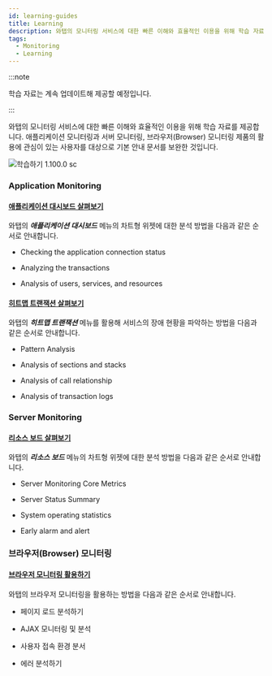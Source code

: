 ```yaml
---
id: learning-guides
title: Learning
description: 와탭의 모니터링 서비스에 대한 빠른 이해와 효율적인 이용을 위해 학습 자료를 제공합니다.
tags:
  - Monitoring
  - Learning
---
```


:::note

학습 자료는 계속 업데이트해 제공할 예정입니다.

:::

와탭의 모니터링 서비스에 대한 빠른 이해와 효율적인 이용을 위해 학습 자료를 제공합니다. 애플리케이션 모니터링과 서버 모니터링, 브라우저(Browser) 모니터링 제품의 활용에 관심이 있는 사용자를 대상으로 기본 안내 문서를 보완한 것입니다. 

![학습하기 1.100.0 sc](/img/learning.png)

### Application Monitoring

#### [애플리케이션 대시보드 살펴보기](best-practice-guides/about-apm-dashboard)

와탭의 **_애플리케이션 대시보드_** 메뉴의 차트형 위젯에 대한 분석 방법을 다음과 같은 순서로 안내합니다.

-   Checking the application connection status

-   Analyzing the transactions

-   Analysis of users, services, and resources

#### [히트맵 트랜잭션 살펴보기](best-practice-guides/about-apm-hitmap-class)

와탭의 **_히트맵 트랜잭션_** 메뉴를 활용해 서비스의 장애 현황을 파악하는 방법을 다음과 같은 순서로 안내합니다.

-   Pattern Analysis

-   Analysis of sections and stacks

-   Analysis of call relationship

-   Analysis of transaction logs

### Server Monitoring

#### [리소스 보드 살펴보기](best-practice-guides/about-server-dashboard)

와탭의 **_리소스 보드_** 메뉴의 차트형 위젯에 대한 분석 방법을 다음과 같은 순서로 안내합니다.

-   Server Monitoring Core Metrics

-   Server Status Summary

-   System operating statistics

-   Early alarm and alert

### 브라우저(Browser) 모니터링

#### [브라우저 모니터링 활용하기](best-practice-guides/using-browser-monitoring)

와탭의 브라우저 모니터링을 활용하는 방법을 다음과 같은 순서로 안내합니다.

-   페이지 로드 분석하기

-   AJAX 모니터링 및 분석

-   사용자 접속 환경 분서

-   에러 분석하기
